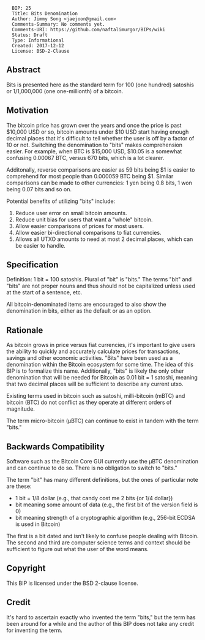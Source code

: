 <pre>
  BIP: 25
  Title: Bits Denomination
  Author: Jimmy Song <jaejoon@gmail.com>
  Comments-Summary: No comments yet.
  Comments-URI: https://github.com/naftalimurgor/BIPs/wiki
  Status: Draft
  Type: Informational
  Created: 2017-12-12
  License: BSD-2-Clause
</pre>

== Abstract ==
Bits is presented here as the standard term for 100 (one hundred) satoshis or 1/1,000,000 (one one-millionth) of a bitcoin.

== Motivation ==
The bitcoin price has grown over the years and once the price is past $10,000 USD or so, bitcoin amounts under $10 USD start having enough decimal places that it's difficult to tell whether the user is off by a factor of 10 or not. Switching the denomination to "bits" makes comprehension easier. For example, when BTC is $15,000 USD, $10.05 is a somewhat confusing 0.00067 BTC, versus 670 bits, which is a lot clearer.

Additonally, reverse comparisons are easier as 59 bits being $1 is easier to comprehend for most people than 0.000059 BTC being $1. Similar comparisons can be made to other currencies: 1 yen being 0.8 bits, 1 won being 0.07 bits and so on.

Potential benefits of utilizing "bits" include:

# Reduce user error on small bitcoin amounts.
# Reduce unit bias for users that want a "whole" bitcoin.
# Allow easier comparisons of prices for most users.
# Allow easier bi-directional comparisons to fiat currencies.
# Allows all UTXO amounts to need at most 2 decimal places, which can be easier to handle.

== Specification ==
Definition: 1 bit = 100 satoshis.
Plural of "bit" is "bits." The terms "bit" and "bits" are not proper nouns and thus should not be capitalized unless used at the start of a sentence, etc.

All bitcoin-denominated items are encouraged to also show the denomination in bits, either as the default or as an option.

== Rationale ==
As bitcoin grows in price versus fiat currencies, it's important to give users the ability to quickly and accurately calculate prices for transactions, savings and other economic activities. "Bits" have been used as a denomination within the Bitcoin ecosystem for some time. The idea of this BIP is to formalize this name. Additionally, "bits" is likely the only other denomination that will be needed for Bitcoin as 0.01 bit = 1 satoshi, meaning that two decimal places will be sufficient to describe any current utxo.

Existing terms used in bitcoin such as satoshi, milli-bitcoin (mBTC) and bitcoin (BTC) do not conflict as they operate at different orders of magnitude.

The term micro-bitcoin (µBTC) can continue to exist in tandem with the term "bits."

== Backwards Compatibility ==
Software such as the Bitcoin Core GUI currently use the µBTC denomination and can continue to do so. There is no obligation to switch to "bits."

The term "bit" has many different definitions, but the ones of particular note are these:

* 1 bit = 1/8 dollar (e.g., that candy cost me 2 bits {or 1/4 dollar})
* bit meaning some amount of data (e.g., the first bit of the version field is 0)
* bit meaning strength of a cryptographic algorithm (e.g., 256-bit ECDSA is used in Bitcoin)

The first is a bit dated and isn't likely to confuse people dealing with Bitcoin. The second and third are computer science terms and context should be sufficient to figure out what the user of the word means. 

== Copyright ==
This BIP is licensed under the BSD 2-clause license.

== Credit ==
It's hard to ascertain exactly who invented the term "bits," but the term has been around for a while and the author of this BIP does not take any credit for inventing the term.

